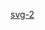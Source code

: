 {{Userbox-level
| level = 2a
| id = [[可縮放向量圖形|svg]]
| info = 這個用戶是個'''[[:Category:svg-2 使用者|中級]]'''的'''[[:Category:svg 使用者|可缩放-{zh-hans:矢量;zh-hant:向量}-图形]]'''編寫員。
| usercategory = svg-2 使用者
| nocat = {{{nocat|}}}
}}<noinclude>[[Category:程式用戶框模板|svg-2]]</noinclude>